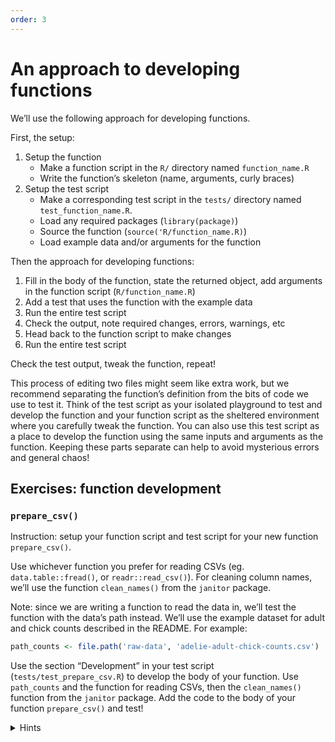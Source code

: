 ```yaml
---
order: 3
---
```


# An approach to developing functions

We'll use the following approach for developing functions. 

First, the setup:

1. Setup the function
      - Make a function script in the `R/` directory named `function_name.R`
      - Write the function's skeleton (name, arguments, curly braces)
1. Setup the test script
      - Make a corresponding test script in the `tests/` directory named `test_function_name.R`. 
      - Load any required packages (`library(package)`)
      - Source the function (`source('R/function_name.R)`)
      - Load example data and/or arguments for the function

Then the approach for developing functions:

1. Fill in the body of the function, state the returned object, add arguments in the function script (`R/function_name.R`)
1. Add a test that uses the function with the example data
1. Run the entire test script
1. Check the output, note required changes, errors, warnings, etc
1. Head back to the function script to make changes
1. Run the entire test script

Check the test output, tweak the function, repeat!

This process of editing two files might seem like extra work, but we recommend separating the function's definition from the bits of code we use to test it. Think of the test script as your isolated playground to test and develop the function and your function script as the sheltered environment where you carefully tweak the function. You can also use this test script as a place to develop the function using the same inputs and arguments as the function. Keeping these parts separate can help to avoid mysterious errors and general chaos!


## Exercises: function development


### `prepare_csv()`

Instruction: setup your function script and test script for your new function `prepare_csv()`. 

Use whichever function you prefer for reading CSVs (eg. `data.table::fread()`, or `readr::read_csv()`). For cleaning column names, we'll use the function `clean_names()` from the `janitor` package. 

Note: since we are writing a function to read the data in, we'll test the function with the data's path instead. We'll use the example dataset for adult and chick counts described in the README. For example:

```r
path_counts <- file.path('raw-data', 'adelie-adult-chick-counts.csv')
```

Use the section "Development" in your test script (`tests/test_prepare_csv.R`) to develop the body of your function. Use `path_counts` and the function for reading CSVs, then the `clean_names()` function from the `janitor` package. Add the code to the body of your function `prepare_csv()` and test! 



<details>
<summary>Hints</summary>
<hr>
This function has two steps: reading a CSV from a path and cleaning the column names. 

Both of these steps are going to use functions from external packages, so we only have to put them together. 

The function's arguments should include the path to the CSV. 

First, take the path and pass it to the function for reading CSVs. 

Then, pass the data.frame returned to the `clean_names()` function from the `janitor` package. 
<hr>
</details>